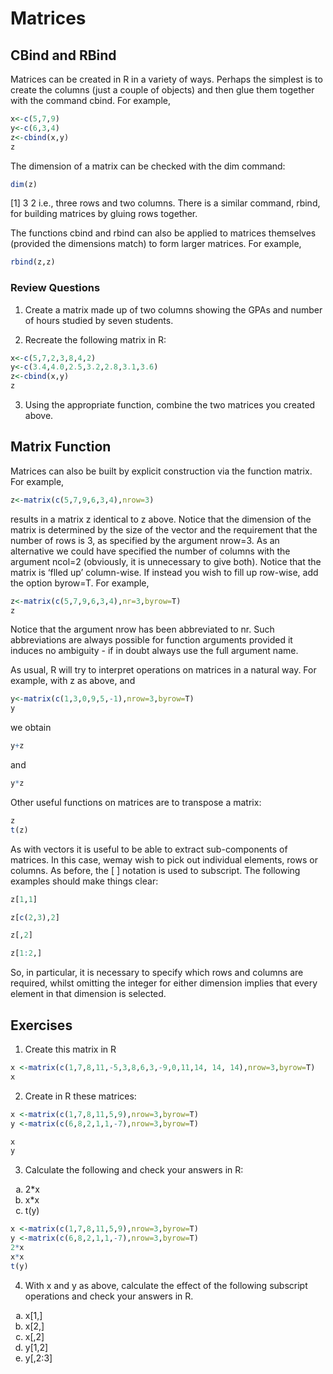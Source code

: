 # Matrices

## CBind and RBind

Matrices can be created in R in a variety of ways. Perhaps the simplest is to create the columns (just a couple of objects) and then glue them together with the command cbind. For example,
```r
x<-c(5,7,9)
y<-c(6,3,4)
z<-cbind(x,y)
z
```


The dimension of a matrix can be checked with the dim command:
```r
dim(z)
```

[1] 3 2 i.e., three rows and two columns. There is a similar command, rbind, for building matrices by gluing rows together.  

The functions cbind and rbind can also be applied to matrices themselves (provided the dimensions match) to form larger matrices. For example,
```r
rbind(z,z)
```

### Review Questions

1) Create a matrix made up of two columns showing the GPAs and number of hours studied by seven students. 

2) Recreate the following matrix in R:
```r
x<-c(5,7,2,3,8,4,2)
y<-c(3.4,4.0,2.5,3.2,2.8,3.1,3.6)
z<-cbind(x,y)
z
```

3) Using the appropriate function, combine the two matrices you created above.

## Matrix Function

Matrices can also be built by explicit construction via the function matrix. For example,

```r
z<-matrix(c(5,7,9,6,3,4),nrow=3)
```
results in a matrix z identical to z above. Notice that the dimension of the matrix is determined by the size of the vector and the requirement that the number of rows is 3, as specified by the argument nrow=3. As an alternative we could have specified the number of columns with the argument ncol=2 (obviously, it is unnecessary to give both). Notice that the matrix is 'flled up' column-wise. If instead you wish to fill up row-wise, add the option byrow=T. For example,

```r
z<-matrix(c(5,7,9,6,3,4),nr=3,byrow=T)
z
```

Notice that the argument nrow has been abbreviated to nr. Such abbreviations are always possible for function arguments provided it induces no ambiguity - if in doubt always use the full argument name.

As usual, R will try to interpret operations on matrices in a natural way. For example, with z as above, and

```r
y<-matrix(c(1,3,0,9,5,-1),nrow=3,byrow=T)
y
```

we obtain

```r
y+z
```

and

```r
y*z
```

Other useful functions on matrices are to transpose a matrix:

```r
z
t(z)
```

As with vectors it is useful to be able to extract sub-components of matrices. In this case, wemay wish to pick out individual elements, rows or columns. As before, the [ ] notation is used to subscript. The following examples should make things clear:

```r
z[1,1]
```

```r
z[c(2,3),2]
```

```r
z[,2]
```

> 
```r
z[1:2,]
```

So, in particular, it is necessary to specify which rows and columns are required, whilst omitting
the integer for either dimension implies that every element in that dimension is selected.

## Exercises


1. Create this matrix in R

```r
x <-matrix(c(1,7,8,11,-5,3,8,6,3,-9,0,11,14, 14, 14),nrow=3,byrow=T)
x
```

2. Create in R these matrices: 

```r
x <-matrix(c(1,7,8,11,5,9),nrow=3,byrow=T)
y <-matrix(c(6,8,2,1,1,-7),nrow=3,byrow=T)
```


```r
x
y
```

3. Calculate the following and check your answers in R:

(a) 2*x
(b) x*x
(c) t(y)

```r
x <-matrix(c(1,7,8,11,5,9),nrow=3,byrow=T)
y <-matrix(c(6,8,2,1,1,-7),nrow=3,byrow=T)
2*x
x*x
t(y)
```

4. With x and y as above, calculate the effect of the following subscript operations and check
your answers in R.

(a) x[1,]
(b) x[2,]
(c) x[,2]
(d) y[1,2]
(e) y[,2:3]

